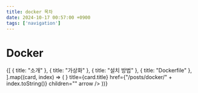 ```yaml
---
title: docker 목차
date: 2024-10-17 00:57:00 +0900
tags: ['navigation']
---
```



# Docker

<Cards>
	{[
		{ title: "소개" },
		{ title: "가상화" },
		{ title: "설치 방법" },
		{ title: "Dockerfile" },
	].map((card, index) => (
		<Cards.Card
			key={index}
			icon={<NextraIcon name="text" />}
			title={card.title}
			href={"/posts/docker/" + index.toString()}
			children=""
			arrow
		/>
	))}
</Cards>